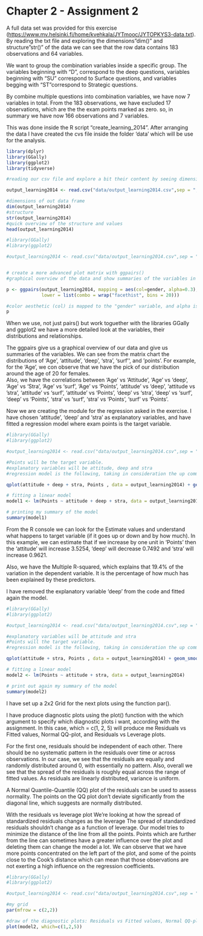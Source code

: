# Chapter 2 - Assignment 2


A full data set was provided for this exercise (<https://www.mv.helsinki.fi/home/kvehkala/JYTmooc/JYTOPKYS3-data.txt>). By reading the txt file and exploring the dimensions"dim()" and structure"str()" of the data we can see that the row data contains 183 observations and 64 variables.

We want to group the combination variables inside a specific group. The variables beginning with "D", correspond to the deep questions, variables beginning with "SU" correspond to Surface questions, and variables begging with "ST"correspond to Strategic questions.

By combine multiple questions into combination variables, we have now 7 variables in total. From the 183 observations, we have excluded 17 observations, which are the the exam points marked as zero. so, in summary we have now 166 observations and 7 variables.

This was done inside the R script "create_learning_2014". After arranging the data I have created the cvs file inside the folder 'data' which will be use for the analysis.

```r

library(dplyr)
library(GGally)
library(ggplot2)
library(tidyverse)

#reading our csv file and explore a bit their content by seeing dimensions and structure.

output_learning2014 <- read.csv("data/output_learning2014.csv",sep = ",", header = T)

#dimensions of out data frame
dim(output_learning2014)
#structure
str(output_learning2014)
#quick overview of the structure and values
head(output_learning2014) 

```



```r

#library(GGally)
#library(ggplot2)

#output_learning2014 <- read.csv("data/output_learning2014.csv",sep = ",", header = T)


# create a more advanced plot matrix with ggpairs()
#graphical overview of the data and show summaries of the variables in the data. 

p <- ggpairs(output_learning2014, mapping = aes(col=gender, alpha=0.3),
             lower = list(combo = wrap("facethist", bins = 20)))

#color aesthetic (col) is mapped to the "gender" variable, and alpha is set to 0.3 for transparency.
p

```

When we use, not just pairs() but work toguether with the libraries GGally and ggplot2 we have a more detailed look at the variables, their distributions and relationships.

The ggpairs give us a graphical overview of our data and give us summaries of the variables. We can see from the matrix chart the distributions of 'Age', 'attitude', 'deep', 'stra', 'surf'', and 'points'. For example, for the 'Age', we con observe that we have the pick of our distribution around the age of 20 for females.\
Also, we have the correlations between 'Age' vs 'Attitude', 'Age' vs 'deep', 'Age' vs 'Stra', 'Age' vs 'surf', 'Age' vs 'Points', 'attitude' vs 'deep', 'attitude vs 'stra', 'attitude' vs 'surf', 'attitude' vs 'Points', 'deep' vs 'stra', 'deep' vs 'surf', 'deep' vs 'Points', 'stra' vs 'surf', 'stra' vs 'Points', 'surf' vs 'Points'.

Now we are creating the module for the regression asked in the exercise. I have chosen 'attitude', 'deep' and 'stra' as explanatory variables, and have fitted a regression model where exam points is the target variable.

```r

#library(GGally)
#library(ggplot2)

#output_learning2014 <- read.csv("data/output_learning2014.csv",sep = ",", header = T)

#Points will be the target variable.
#explanatory variables will be attitude, deep and stra
#regression model is the following, taking in consideration the up comments

qplot(attitude + deep + stra, Points , data = output_learning2014) + geom_smooth(method = "lm")

# fitting a linear model
model1 <- lm(Points ~ attitude + deep + stra, data = output_learning2014)

# printing my summary of the model
summary(model1)

```

From the R console we can look for the Estimate values and understand what happens to target variable (if it goes up or down and by how much). In this example, we can estimate that if we increase by one unit in 'Points' then the 'attitude' will increase 3.5254, 'deep' will decrease 0.7492 and 'stra' will increase 0.9621.

Also, we have the Multiple R-squared, which explains that 19.4% of the variation in the dependent variable. It is the percentage of how much has been explained by these predictors.

I have removed the explanatory variable 'deep' from the code and fitted again the model. 

```r

#library(GGally)
#library(ggplot2)

#output_learning2014 <- read.csv("data/output_learning2014.csv",sep = ",", header = T)

#explanatory variables will be attitude and stra
#Points will the target variable.
#regression model is the following, taking in consideration the up comments

qplot(attitude + stra, Points , data = output_learning2014) + geom_smooth(method = "lm")

# fitting a linear model
model2 <- lm(Points ~ attitude + stra, data = output_learning2014)

# print out again my summary of the model
summary(model2)

```

I have set up a 2x2 Grid for the next plots using the function par().

I have produce diagnostic plots using the plot() function with the which argument to specify which diagnostic plots i want, according with the assignment. In this case, which = c(1, 2, 5) will produce me Residuals vs Fitted values, Normal QQ-plot, and Residuals vs Leverage plots.

For the first one, residuals should be independent of each other. There should be no systematic pattern in the residuals over time or across observations. 
In our case, we see that the residuals are equally and randomly distributed around 0, with essentially no pattern. Also, overall we see that the spread of the residuals is roughly equal across the range of fitted values. As residuals are linearly distributed, variance is uniform.

A Normal Quantile-Quantile (QQ) plot of the residuals can be used to assess normality. The points on the QQ plot don't deviate significantly from the diagonal line, which suggests are normally distributed.

With the residuals vs leverage plot We’re looking at how the spread of standardized residuals changes as the leverage
The spread of standardized residuals shouldn’t change as a function of leverage. Our model tries to minimize the distance of the line from all the points. Points which are further from the line can sometimes have a greater influence over the plot and deleting them can change the model a lot.
We can observe that we have more points concentrated on the left part of the plot, and some of the points close to the Cook's distance which can mean that those observations are not exerting a high influence on the regression coefficients. 


```r
#library(GGally)
#library(ggplot2)

#output_learning2014 <- read.csv("data/output_learning2014.csv",sep = ",", header = T)

#my grid
par(mfrow = c(2,2))

#draw of the diagnostic plots: Residuals vs Fitted values, Normal QQ-plot and Residuals vs Leverage.
plot(model2, which=c(1,2,5))

```
